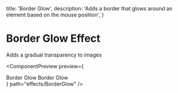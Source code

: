 

  title: 'Border Glow',
  description: 'Adds a border that glows around an element based on the mouse position',
}

# Border Glow Effect

<div className="mt-4">Adds a gradual transparency to images</div>


<ComponentPreview
 preview={
    <div className="flex flex-col gap-2">
      <BorderGlow>Border Glow</BorderGlow>
      <BorderGlow>Border Glow</BorderGlow>
    </div>
  }
  path="effects/BorderGlow"
/>
